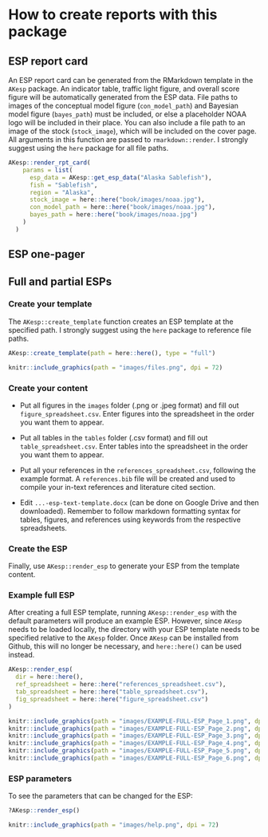 # How to create reports with this package

## ESP report card

An ESP report card can be generated from the RMarkdown template in the `AKesp` package. An indicator table, traffic light figure, and overall score figure will be automatically generated from the ESP data. File paths to images of the conceptual model figure (`con_model_path`) and Bayesian model figure (`bayes_path`) must be included, or else a placeholder NOAA logo will be included in their place. You can also include a file path to an image of the stock (`stock_image`), which will be included on the cover page. All arguments in this function are passed to `rmarkdown::render`. I strongly suggest using the `here` package for all file paths. 

```r
AKesp::render_rpt_card(
    params = list(
      esp_data = AKesp::get_esp_data("Alaska Sablefish"),
      fish = "Sablefish",
      region = "Alaska",
      stock_image = here::here("book/images/noaa.jpg"),
      con_model_path = here::here("book/images/noaa.jpg"),
      bayes_path = here::here("book/images/noaa.jpg")
    )
  )
```

## ESP one-pager

## Full and partial ESPs

### Create your template

The `AKesp::create_template` function creates an ESP template at the specified path. I strongly suggest using the `here` package to reference file paths.

```r
AKesp::create_template(path = here::here(), type = "full")
```

```r
knitr::include_graphics(path = "images/files.png", dpi = 72)
```

### Create your content

- Put all figures in the `images` folder (.png or .jpeg format) and fill out `figure_spreadsheet.csv`. Enter figures into the spreadsheet in the order you want them to appear.

- Put all tables in the `tables` folder (.csv format) and fill out `table_spreadsheet.csv`. Enter tables into the spreadsheet in the order you want them to appear.

- Put all your references in the `references_spreadsheet.csv`, following the example format. A `references.bib` file will be created and used to compile your in-text references and literature cited section.

- Edit `...-esp-text-template.docx` (can be done on Google Drive and then downloaded). Remember to follow markdown formatting syntax for tables, figures, and references using keywords from the respective spreadsheets. 

### Create the ESP

Finally, use `AKesp::render_esp` to generate your ESP from the template content. 

### Example full ESP

After creating a full ESP template, running `AKesp::render_esp` with the default parameters will produce an example ESP. However, since `AKesp` needs to be loaded locally, the directory with your ESP template needs to be specified relative to the `AKesp` folder. Once `AKesp` can be installed from Github, this will no longer be necessary, and `here::here()` can be used instead.


```r
AKesp::render_esp(
  dir = here::here(),
  ref_spreadsheet = here::here("references_spreadsheet.csv"),
  tab_spreadsheet = here::here("table_spreadsheet.csv"),
  fig_spreadsheet = here::here("figure_spreadsheet.csv")
)
```

<p align="center">
```r
knitr::include_graphics(path = "images/EXAMPLE-FULL-ESP_Page_1.png", dpi = 72)
knitr::include_graphics(path = "images/EXAMPLE-FULL-ESP_Page_2.png", dpi = 72)
knitr::include_graphics(path = "images/EXAMPLE-FULL-ESP_Page_3.png", dpi = 72)
knitr::include_graphics(path = "images/EXAMPLE-FULL-ESP_Page_4.png", dpi = 72)
knitr::include_graphics(path = "images/EXAMPLE-FULL-ESP_Page_5.png", dpi = 72)
knitr::include_graphics(path = "images/EXAMPLE-FULL-ESP_Page_6.png", dpi = 72)
```
</p>

### ESP parameters

To see the parameters that can be changed for the ESP:
```r
?AKesp::render_esp()
```

```r
knitr::include_graphics(path = "images/help.png", dpi = 72)
```
